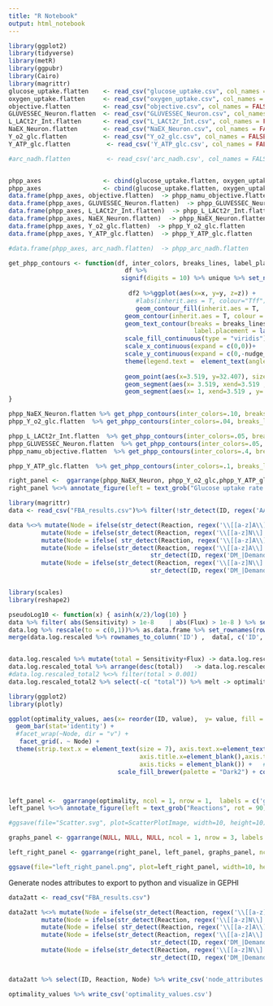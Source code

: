 ```yaml
---
title: "R Notebook"
output: html_notebook
---
```



```r
library(ggplot2)
library(tidyverse)
library(metR)
library(ggpubr)
library(Cairo)
library(magrittr)
glucose_uptake.flatten    <- read_csv("glucose_uptake.csv", col_names = FALSE) %>% reduce(c)  
oxygen_uptake.flatten     <- read_csv("oxygen_uptake.csv", col_names = FALSE) %>% reduce(c)  
objective.flatten         <- read_csv("objective.csv", col_names = FALSE) %>% reduce(c)  
GLUVESSEC_Neuron.flatten  <- read_csv("GLUVESSEC_Neuron.csv", col_names = FALSE) %>% reduce(c)  
L_LACt2r_Int.flatten      <- read_csv("L_LACt2r_Int.csv", col_names = FALSE) %>% reduce(c)  
NaEX_Neuron.flatten       <- read_csv("NaEX_Neuron.csv", col_names = FALSE) %>% reduce(c)  
Y_o2_glc.flatten          <- read_csv("Y_o2_glc.csv", col_names = FALSE) %>% reduce(c)
Y_ATP_glc.flatten          <- read_csv('Y_ATP_glc.csv', col_names = FALSE) %>% reduce(c)

#arc_nadh.flatten          <- read_csv('arc_nadh.csv', col_names = FALSE) %>% reduce(c)


phpp_axes                 <- cbind(glucose_uptake.flatten, oxygen_uptake.flatten)
phpp_axes                 <- cbind(glucose_uptake.flatten, oxygen_uptake.flatten)
data.frame(phpp_axes, objective.flatten)  -> phpp_namu_objective.flatten
data.frame(phpp_axes, GLUVESSEC_Neuron.flatten)  -> phpp_GLUVESSEC_Neuron.flatten
data.frame(phpp_axes, L_LACt2r_Int.flatten)  -> phpp_L_LACt2r_Int.flatten
data.frame(phpp_axes, NaEX_Neuron.flatten)  -> phpp_NaEX_Neuron.flatten
data.frame(phpp_axes, Y_o2_glc.flatten)  -> phpp_Y_o2_glc.flatten
data.frame(phpp_axes, Y_ATP_glc.flatten)  -> phpp_Y_ATP_glc.flatten

#data.frame(phpp_axes, arc_nadh.flatten)  -> phpp_arc_nadh.flatten
```

```r
get_phpp_contours <- function(df, inter_colors, breaks_lines, label_placement_fraction, nudge_y){
                                df %>% 
                               signif(digits = 10) %>% unique %>% set_names(c('x','y','z'))  -> df2
  
                                 df2 %>%ggplot(aes(x=x, y=y, z=z)) +
                                   #labs(inherit.aes = T, colour="Tff")+
                                   geom_contour_fill(inherit.aes = T,  breaks =  seq(0,max(df2['z']), inter_colors),  colour = "white", size = 0, alpha = 1) +
                                geom_contour(inherit.aes = T, colour = "white",  breaks = breaks_lines, size = 1 )+
                                geom_text_contour(breaks = breaks_lines , inherit.aes = T,  colour = "white" , skip = 0,nudge_x = 0,nudge_y = nudge_y,
                                                   label.placement = label_placement_fraction(frac = label_placement_fraction)) +
                                scale_fill_continuous(type = "viridis")+
                                scale_x_continuous(expand = c(0,0))+
                                scale_y_continuous(expand = c(0,-nudge_y)) +
                                theme(legend.text =  element_text(angle = 60, size = 6), legend.title = element_text(size = 8) ,  legend.key.width = unit(.5, "cm"), legend.key.height=unit(2, "mm") ,   legend.position="bottom",        legend.box="horizontal",  axis.title.y=element_blank(), axis.title.x=element_blank()) +
                                   
                                geom_point(aes(x=3.519, y=32.407), size = 3, colour = "red") +
                                geom_segment(aes(x= 3.519, xend=3.519 , y= 13, yend=32.407 ), colour="black", lwd=.5, linetype = 'dotted')+
                                geom_segment(aes(x= 1, xend=3.519 , y= 32.407, yend=32.407 ), colour="black", lwd=.5, linetype = 'dotted')
}
```

```r
phpp_NaEX_Neuron.flatten %>% get_phpp_contours(inter_colors=.10, breaks_lines=c(346.771), label_placement_fraction=.3, nudge_y=2.2 )  +guides(fill = guide_colorbar(title ="NaEX"))         ->phpp_NaEX_Neuron
phpp_Y_o2_glc.flatten  %>% get_phpp_contours(inter_colors=.04, breaks_lines=c(6.0), label_placement_fraction= 0.3 , nudge_y=2.2 ) +guides(fill = guide_colorbar(title = expression(Y['O'['2']*'/Glc']*'') ))             ->phpp_Y_o2_glc

phpp_L_LACt2r_Int.flatten  %>% get_phpp_contours(inter_colors=.05, breaks_lines=c(7.037), label_placement_fraction= 0.3 , nudge_y=2.9 )+guides(fill = guide_colorbar(title ="Lact"))        ->phpp_L_LACt2r_Int
phpp_GLUVESSEC_Neuron.flatten  %>% get_phpp_contours(inter_colors=.05, breaks_lines=c(4.222), label_placement_fraction= 0.3 , nudge_y=2.9 )+guides(fill = guide_colorbar(title ="GluVE"))    ->phpp_GLUVESSEC_Neuron
phpp_namu_objective.flatten  %>% get_phpp_contours(inter_colors=.4, breaks_lines=c(139.731), label_placement_fraction= 0.2 , nudge_y=2.9 )+guides(fill = guide_colorbar(title ="Obj"))       ->phpp_namu_objective

phpp_Y_ATP_glc.flatten  %>% get_phpp_contours(inter_colors=.1, breaks_lines=c(28.696), label_placement_fraction= 0.6 , nudge_y=-3 ) +guides(fill = guide_colorbar(title = expression('Y'['ATP/Glc']*'')  )) +   scale_y_continuous(expand = c(0,-3)) ->phpp_Y_ATP_glc

right_panel <-  ggarrange(phpp_NaEX_Neuron, phpp_Y_o2_glc,phpp_Y_ATP_glc, phpp_L_LACt2r_Int, phpp_GLUVESSEC_Neuron, phpp_namu_objective, ncol = 1,  labels = c('a','b','c','d','e','f') )
right_panel %<>% annotate_figure(left = text_grob("Glucose uptake rate (\U003BCM/s)", rot = 90), bottom = text_grob("Oxygen uptake rate(\U003BCM/s)", rot = 0))
```



```r
library(magrittr)
data <- read_csv("FBA_results.csv")%>% filter(!str_detect(ID, regex('AA_|AA2', ignore_case = F))) 

data %<>% mutate(Node = ifelse(str_detect(Reaction, regex('\\[[a-z]A\\]',              ignore_case = T)), 'Astrocyte', NA)) %>% 
         mutate(Node = ifelse(str_detect(Reaction, regex('\\[[a-z]N\\]',              ignore_case = T)), 'Neuron', Node))    %>% 
         mutate(Node = ifelse( str_detect(Reaction, regex('\\[[a-z]A\\]|\\[[a-z]N\\]',ignore_case = T), negate = T), 'Exchange', Node)) %>%
         mutate(Node = ifelse(str_detect(Reaction, regex('\\[[a-z]A\\]',ignore_case = T)) & 
                                       str_detect(ID, regex('DM_|Demand|sink',ignore_case = T)), 'Terminal', Node))%>%
         mutate(Node = ifelse(str_detect(Reaction, regex('\\[[a-z]N\\]',ignore_case = T)) & 
                                       str_detect(ID, regex('DM_|Demand|sink',ignore_case = T)), 'Terminal', Node))



```


```r
library(scales)
library(reshape2)

pseudoLog10 <- function(x) { asinh(x/2)/log(10) }
data %>% filter( abs(Sensitivity) > 1e-8	| abs(Flux) > 1e-8 ) %>% select(c("ID", "Sensitivity", 'Flux'))   %>% column_to_rownames('ID') %>% abs %>% as.matrix() %>% pseudoLog10  -> data.log
data.log %>% rescale(to = c(0,1))%>% as.data.frame %>% set_rownames(rownames(data.log))-> data.log.rescaled
merge(data.log.rescaled %>% rownames_to_column('ID') ,  data[, c('ID','Node')] ) -> data.log.rescaled


data.log.rescaled %>% mutate(total = Sensitivity+Flux) -> data.log.rescaled_total
data.log.rescaled_total %>% arrange(desc(total))   -> data.log.rescaled_total2
#data.log.rescaled_total2 %<>% filter(total > 0.001)
data.log.rescaled_total2 %>% select(-c( "total")) %>% melt -> optimality_values

```

```r

library(ggplot2)
library(plotly)

ggplot(optimality_values, aes(x= reorder(ID, value),  y= value, fill = variable)) + 
  geom_bar(stat='identity') + 
  #facet_wrap(~Node, dir = "v") + 
   facet_grid(. ~ Node) +
  theme(strip.text.x = element_text(size = 7), axis.text.x=element_text(angle=90,hjust=1,vjust=0.5,size=5),legend.title = element_blank(),
                                    axis.title.x=element_blank(),axis.title.y=element_blank(),legend.position="top",axis.text.y=element_text(angle=0,hjust=1,vjust=.1,size=3.7),
                                    axis.ticks = element_blank()) +   # Centre plot title
                              scale_fill_brewer(palette = "Dark2") + coord_flip()  -> optimality #



left_panel <-  ggarrange(optimality, ncol = 1, nrow = 1,  labels = c('g') )
left_panel %<>% annotate_figure(left = text_grob("Reactions", rot = 90), bottom = text_grob("Optimality", rot = 0))
```

```r
#ggsave(file="Scatter.svg", plot=ScatterPlotImage, width=10, height=10)

graphs_panel <- ggarrange(NULL, NULL, NULL, ncol = 1, nrow = 3, labels = c("h","i","j") )

left_right_panel <- ggarrange(right_panel, left_panel, graphs_panel, ncol = 3,  widths= c(.4,.6,1))

```


```r
ggsave(file="left_right_panel.png", plot=left_right_panel, width=10, height=13, dpi = 470)

```

Generate nodes attributes to export to python and visualize in GEPHI
```r

data2att <- read_csv("FBA_results.csv")

data2att %<>% mutate(Node = ifelse(str_detect(Reaction, regex('\\[[a-z]A\\]',              ignore_case = T)), 'Astrocyte', NA)) %>% 
         mutate(Node = ifelse(str_detect(Reaction, regex('\\[[a-z]N\\]',              ignore_case = T)), 'Neuron', Node))    %>% 
         mutate(Node = ifelse( str_detect(Reaction, regex('\\[[a-z]A\\]|\\[[a-z]N\\]',ignore_case = T), negate = T), 'Exchange', Node)) %>%
         mutate(Node = ifelse(str_detect(Reaction, regex('\\[[a-z]A\\]',ignore_case = T)) & 
                                       str_detect(ID, regex('DM_|Demand|sink',ignore_case = T)), 'Terminal', Node))%>%
         mutate(Node = ifelse(str_detect(Reaction, regex('\\[[a-z]N\\]',ignore_case = T)) & 
                                       str_detect(ID, regex('DM_|Demand|sink',ignore_case = T)), 'Terminal', Node))


data2att %>% select(ID, Reaction, Node) %>% write_csv('node_attributes.csv')

```

```r


optimality_values %>% write_csv('optimality_values.csv')
```

























